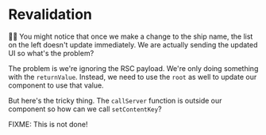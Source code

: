 # Revalidation

👨‍💼 You might notice that once we make a change to the ship name, the list on the
left doesn't update immediately. We are actually sending the updated UI so
what's the problem?

The problem is we're ignoring the RSC payload. We're only doing something with
the `returnValue`. Instead, we need to use the `root` as well to update our
component to use that value.

But here's the tricky thing. The `callServer` function is outside our component
so how can we call `setContentKey`?

FIXME: This is not done!

